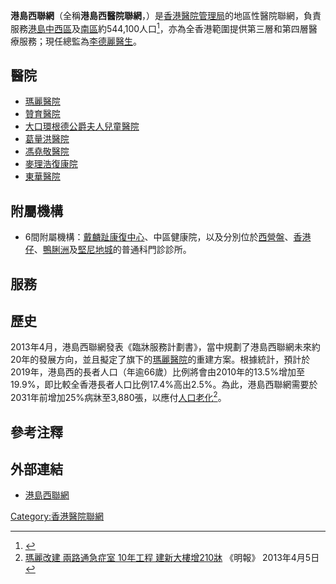 '''港島西聯網'''（全稱'''港島西醫院聯網'''，{{lang-en|'''Hong Kong West Cluster'''}}）是[[香港醫院管理局|香港醫院管理局]]的地區性醫院聯網，負責服務[[港島|港島]][[中西區_(香港)|中西區]]及[[南區_(香港)|南區]]約544,100人口<ref>{{cite web|author=立法會衞生事務委員會|title=醫院管理局各醫院聯網的資源分配|url=http://www.legco.gov.hk/yr13-14/chinese/panels/hs/papers/hs0120cb2-671-5-c.pdf|work=擬備的最新背景資料簡介|date=2014年1月16日|accessdate=2014年1月20日|archive-date=2019年11月2日|archive-url=https://web.archive.org/web/20191102162731/https://www.legco.gov.hk/yr13-14/chinese/panels/hs/papers/hs0120cb2-671-5-c.pdf|dead-url=no}}</ref>，亦為全香港範圍提供第三層和第四層醫療服務；現任總監為[[李德麗|李德麗]][[醫生|醫生]]。

==醫院==
*[[瑪麗醫院|瑪麗醫院]]
*[[贊育醫院|贊育醫院]]
*[[大口環根德公爵夫人兒童醫院|大口環根德公爵夫人兒童醫院]]
*[[葛量洪醫院|葛量洪醫院]]
*[[東華三院馮堯敬醫院|馮堯敬醫院]]
*[[麥理浩復康院|麥理浩復康院]]
*[[東華醫院|東華醫院]]

==附屬機構==
*6間附屬機構：[[戴麟趾康復中心|戴麟趾康復中心]]、中區健康院，以及分別位於[[西營盤|西營盤]]、[[香港仔|香港仔]]、[[鴨脷洲|鴨脷洲]]及[[堅尼地城|堅尼地城]]的普通科門診診所。

==服務==
{{fact|港島西聯網共有3,163張病床，包括2,881張急症、療養及復康病床，200張為護養病床、82張為精神科病床。|time=2016-12-13}}

== 歷史 ==
2013年4月，港島西聯網發表《臨牀服務計劃書》，當中規劃了港島西聯網未來約20年的發展方向，並且擬定了旗下的[[瑪麗醫院|瑪麗醫院]]的重建方案。根據統計，預計於2019年，港島西的長者人口（年逾66歲）比例將會由2010年的13.5%增加至19.9%，即比較全香港長者人口比例17.4%高出2.5%。為此，港島西聯網需要於2031年前增加25%病牀至3,880張，以應付[[人口老化|人口老化]]<ref>[http://hk.news.yahoo.com/瑪麗改建-兩路通急症室-10年工程-建新大樓增210牀-211649889.html 瑪麗改建 兩路通急症室 10年工程 建新大樓增210牀] 《明報》 2013年4月5日</ref>。

== 參考注釋 ==
{{reflist}}

==外部連結==
*[http://www.ha.org.hk/visitor/ha_visitor_text_index.asp?Content_ID=10176&Lang=CHIB5&Ver=TEXT 港島西聯網] {{Wayback|url=http://www.ha.org.hk/visitor/ha_visitor_text_index.asp?Content_ID=10176&Lang=CHIB5&Ver=TEXT |date=20190816204304 }}
{{醫院管理局轄下醫院及醫療機構}}
[[Category:香港醫院聯網|Category:香港醫院聯網]]